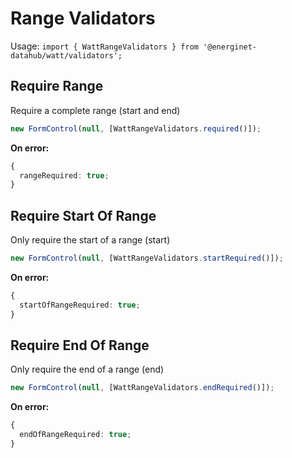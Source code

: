 <!--
@license
Copyright 2020 Energinet DataHub A/S

Licensed under the Apache License, Version 2.0 (the "License2");
you may not use this file except in compliance with the License.
You may obtain a copy of the License at

    http://www.apache.org/licenses/LICENSE-2.0

Unless required by applicable law or agreed to in writing, software
distributed under the License is distributed on an "AS IS" BASIS,
WITHOUT WARRANTIES OR CONDITIONS OF ANY KIND, either express or implied.
See the License for the specific language governing permissions and
limitations under the License.
-->

<Meta title="Utils/Range Validators" />

# Range Validators

Usage: `import { WattRangeValidators } from '@energinet-datahub/watt/validators';`

## Require Range

Require a complete range (start and end)

```ts
new FormControl(null, [WattRangeValidators.required()]);
```

**On error:**

```ts
{
  rangeRequired: true;
}
```

## Require Start Of Range

Only require the start of a range (start)

```ts
new FormControl(null, [WattRangeValidators.startRequired()]);
```

**On error:**

```ts
{
  startOfRangeRequired: true;
}
```

## Require End Of Range

Only require the end of a range (end)

```ts
new FormControl(null, [WattRangeValidators.endRequired()]);
```

**On error:**

```ts
{
  endOfRangeRequired: true;
}
```
